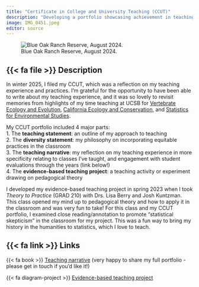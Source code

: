 ```yaml
---
title: "Certificate in College and University Teaching (CCUT)"
description: "Developing a portfolio showcasing achievement in teaching"
image: IMG_0451.jpeg
editor: source
---
```


![Blue Oak Ranch Reserve, August 2024.](IMG_0451.jpeg){fig-alt="Image of pond at Blue Oak Ranch Reserve. The foreground is in shadow with oak trees and grasses, and the opposite site of the pond has oak trees and cattails. The sky is bright blue."}

## {{< fa file >}} Description

In winter 2025, I filed my CCUT, which was a reflection on my teaching experience and practices. I'm grateful for the opportunity to have been able to write about my teaching experience, and it was so lovely to revisit memories from highlights of my time teaching at UCSB for [Vertebrate Ecology and Evolution](https://an-bui.com/teaching/01_eemb-113l/), [California Ecology and Conservation](https://ucnrs.org/teaching/cec/), and [Statistics for Environmental Studies](https://an-bui.com/teaching/02_envs-193ds/).  

My CCUT portfolio included 4 major parts:  
1. The **teaching statement**: an outline of my approach to teaching   
2. The **diversity statement**: my philosophy on incorporating equitable practices in the classroom  
3. The **teaching narrative**: my reflection on my teaching experience in more specificity relating to classes I've taught, and engagement with student evaluations through the years (link below!)  
4. The **evidence-based teaching project**: a teaching activity or experiment drawing on pedagogical theory  

I developed my evidence-based teaching project in spring 2023 when I took _Theory to Practice_ (GRAD 210) with Drs. Lisa Berry and Josh Kuntzman. This class opened my mind up to pedagogical theory and how to apply it in the classroom and was very fun to take! For this class and my CCUT portfolio, I examined close reading/annotation to promote "statistical skepticism" in the classroom for my project. This was a fun way to bring my history in the humanities to statistics, which I love to teach.  

## {{< fa link >}} Links

{{< fa book >}} [Teaching narrative](teaching-narrative.pdf) (very happy to share my full portfolio - please get in touch if you'd like it!)  

{{< fa diagram-project >}} [Evidence-based teaching project](Bui-An_SoTI-deep-dive_2024-11.pdf)


